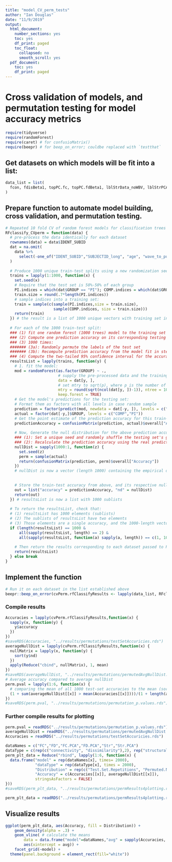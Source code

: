```yaml
---
title: "model_CV_perm_tests"
author: "Ian Douglas"
date: "11/9/2019"
output:
  html_document:
    number_sections: yes
    toc: yes
    df_print: paged
    toc_float:
      collapsed: no
      smooth_scroll: yes
  pdf_document:
    toc: yes
    df_print: paged
---
```

# Cross validation of models, and permutation testing for model accuracy metrics
```r
require(tidyverse)
require(randomForest)
require(caret) # for confusioMatrix()
require(beepr) # for beep_on_error; couldbe replaced with `testthat`
```

## Get datasets on which models will be fit into a list:
```r
data_list = list(
  fcon, fdisBeta1, topPC.fc, topPC.fdBeta1, lblStrData_noWBV, lblStrPCAScores_noWBV
)
```

## Prepare function to automate model building, cross validation, and permutation testing.
```r
# Repeated 10 fold CV of random forest models for classification trees
RFclassify_CVperm = function(data) {
  # pre-process the data identically for each dataset
  rownames(data) = data$IDENT_SUBID
  dat = na.omit(
    data %>% 
      select(-one_of("IDENT_SUBID","SUBJECTID_long", "age", "wave_to_pull", "cbcl_totprob_t"))
  )
  
  # Produce 1000 unique train-test splits using a new randomization seed each time:
  trains = lapply(1:1000, function(x) {
    set.seed(x)
    # Require that the test set is 50%-50% of each group
    PI.indices = which(dat$GROUP == "PI"); COMP.indices = which(dat$GROUP == "COMP")
    train.size = round(.7*length(PI.indices))
    # sample indices into a training set:
    train = sample(c(sample(PI.indices,size = train.size), 
                     sample(COMP.indices, size = train.size)))
    return(train)
  }) # the result is a list of 1000 unique vectors with training set indices.
  
  # For each of the 1000 train-test split:
  ### (1) fit one random forest (1000 trees) model to the training set
  ### (2) Compute one prediction accuracy on its corresponding testing set.
  ### (3) 1000 times: 
  ####### (3a): Randomly permute the labels of the test set
  ####### (3b): Recompute prediction accuracy from the model fit in step 1.
  ### (4) Compute the two-tailed 95% confidence interval for the accuracy from step 2.
  resultsList = lapply(trains, function(y) {
    # 1. fit the model:
    mod = randomForest(as.factor(GROUP) ~ ., 
                       # supply the pre-processed data and the training indices
                       data = dat[y, ],
                       # set mtry to sqrt(p), where p is the number of predictors
                       mtry = round(sqrt(ncol(dat[y, ])-1)), ntree = 1000,
                       keep.forest = TRUE)
    # Get the model's predictions for the testing set:
    # Format them as factors with all levels in case random sample 
    prediction = factor(predict(mod, newdata = dat[-y, ]), levels = c("COMP", "PI"))
    actual = factor(dat[-y,]$GROUP, levels = c("COMP","PI"))
    # Get the point estimate of the prediction accuracy for this train-test split:
    predictionAccuracy = confusionMatrix(prediction, actual)$overall["Accuracy"]
    
    # Now, Generate the null distribution for the above prediction accuracy:
    ### (1): Set a unique seed and randomly shuffle the testing set's group labels
    ### (2): Recalculate the prediction accuracy using the real predictions
    nullDist = sapply(1000:1, function(z) {
      set.seed(z)
      perm = sample(actual)
      return(confusionMatrix(prediction, perm)$overall["Accuracy"])
    })
    # nullDist is now a vector (length 1000) containing the empirical distribution of accuracies
    
    
    # Store the train-test accuracy from above, and its respective null distribution:
    out = list("accuracy" = predictionAccuracy, "nd" = nullDist)
    return(out)
  }) # resultsList is now a list with 1000 sublists
  
  # To return the resultsList, check that:
  # (1) resultsList has 1000 elements (sublists)
  # (2) The sublists of resultsList have two elements
  # (3) Those elements are a single accuracy, and the 1000-length vector with the null values
  if (length(resultsList) == 1000 & 
      all(sapply(resultsList, length) == 2) &
      all(sapply(resultsList, function(a) sapply(a, length)) == c(1, 1000))) {
    
    # Then return the results corresponding to each dataset passed to RFclassify_CVperm()
    return(resultsList)
  } else break
}
```


## Implement the function
```r
# Run it on each dataset in the list established above
beepr::beep_on_error(cvPerm.rfClassifyResults <- lapply(data_list, RFclassify_CVperm), 2)
```

### Compile results
```r
Accuracies = lapply(cvPerm.rfClassifyResults,function(x) {
  sapply(x, function(y) {
    y$accuracy
  })
})
#saveRDS(Accuracies, "../results/permutations/testSetAccuricies.rds")
averageNullDist = lapply(cvPerm.rfClassifyResults,function(x) {
  nullMatrix = lapply(x, function(y) {
    sort(y$nd)
  })
  apply(Reduce("cbind", nullMatrix), 1, mean)
})
#saveRDS(averageNullDist, "../results/permutations/permutedAvgNullDist.rds")
# Average accuracy compared to average nullDist
perm.pval = lapply(1:6, function(x) {
  # comparing the mean of all 1000 test-set accuracies to the mean (sorted) null distribution
  (1 + sum(averageNullDist[[x]] > mean(Accuracies[[x]])))/(1 + length(averageNullDist[[x]]))
})
#saveRDS(perm.pval, "../results/permutations/permutation_p.values.rds")
```

### Further compile results for plotting
```r
perm.pval = readRDS("../results/permutations/permutation_p.values.rds")
averageNullDist = readRDS("../results/permutations/permutedAvgNullDist.rds")
Accuracies = readRDS("../results/permutations/testSetAccuricies.rds")

dataNames = c("FC","FD","FC.PCA","FD.PCA","Str","Str.PCA")
dataType = c(rep(c("connectivity", "dissimilarity"),2), rep("structural",2))
perm_plt_data = Reduce("rbind", lapply(1:6, function(x) {
  data.frame("model" = rep(dataNames[x], times= 2000),
             "dataType" = rep(dataType[x], times = 2000),
             "Distribution" = rep(c("Test.Set.Repetitions", "Permuted.Null"), each = 1000),
             "Accuracy" = c(Accuracies[[x]], averageNullDist[[x]]),
             stringsAsFactors = FALSE)
}))
#saveRDS(perm_plt_data, "../results/permutations/permResults4plotting.rds")
```

```r
perm_plt_data = readRDS("../results/permutations/permResults4plotting.rds")
```


## Visualize results
```r
ggplot(perm_plt_data, aes(Accuracy, fill = Distribution)) +
    geom_density(alpha = .3) +
    geom_vline( # calculate the means
        data = data.frame("model"=dataNames,"avg" = sapply(Accuracies, mean)),
        aes(xintercept = avg)) +
    facet_grid(~model) + 
  theme(panel.background = element_rect(fill="white"))
```

